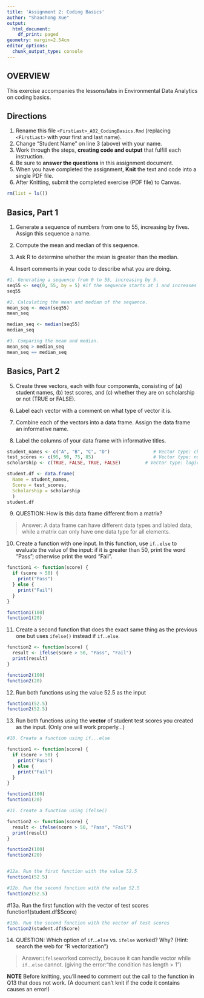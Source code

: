 ```yaml
---
title: 'Assignment 2: Coding Basics'
author: "Shaochong Xue"
output:
  html_document:
    df_print: paged
geometry: margin=2.54cm
editor_options:
  chunk_output_type: console
---
```


## OVERVIEW

This exercise accompanies the lessons/labs in Environmental Data Analytics on coding basics.

## Directions

1.  Rename this file `<FirstLast>_A02_CodingBasics.Rmd` (replacing `<FirstLast>` with your first and last name).
2.  Change "Student Name" on line 3 (above) with your name.
3.  Work through the steps, **creating code and output** that fulfill each instruction.
4.  Be sure to **answer the questions** in this assignment document.
5.  When you have completed the assignment, **Knit** the text and code into a single PDF file.
6.  After Knitting, submit the completed exercise (PDF file) to Canvas.

```r
rm(list = ls())
```


## Basics, Part 1

1.  Generate a sequence of numbers from one to 55, increasing by fives. Assign this sequence a name.

2.  Compute the mean and median of this sequence.

3.  Ask R to determine whether the mean is greater than the median.

4.  Insert comments in your code to describe what you are doing.

```r
#1. Generating a sequence from 0 to 55, increasing by 5.
seq55 <- seq(0, 55, by = 5) #if the sequence starts at 1 and increases by 5 , it won't reach 55
seq55

#2. Calculating the mean and median of the sequence.
mean_seq <- mean(seq55)
mean_seq

median_seq <- median(seq55)
median_seq

#3. Comparing the mean and median.
mean_seq > median_seq
mean_seq == median_seq

```

## Basics, Part 2

5.  Create three vectors, each with four components, consisting of (a) student names, (b) test scores, and (c) whether they are on scholarship or not (TRUE or FALSE).

6.  Label each vector with a comment on what type of vector it is.

7.  Combine each of the vectors into a data frame. Assign the data frame an informative name.

8.  Label the columns of your data frame with informative titles.

```r
student_names <- c("A", "B", "C", "D")                # Vector type: character
test_scores <- c(95, 90, 75, 85)                      # Vector type: numeric
scholarship <- c(TRUE, FALSE, TRUE, FALSE)         # Vector type: logical

student.df <- data.frame(
  Name = student_names, 
  Score = test_scores, 
  Scholarship = scholarship
  )
student.df
```

9.  QUESTION: How is this data frame different from a matrix?

> Answer:  A data frame can have different data types and labled data, while a matrix can only have one data type for all elements. 

10. Create a function with one input. In this function, use `if`...`else` to evaluate the value of the input: if it is greater than 50, print the word "Pass"; otherwise print the word "Fail". 

```r

function1 <- function(score) {
  if (score > 50) {
    print("Pass")
  } else {
    print("Fail") 
  }
}

function1(100)  
function1(20)   

```


11. Create a second function that does the exact same thing as the previous one but uses `ifelse()` instead if `if`...`else `. 

```r

function2 <- function(score) {
  result <- ifelse(score > 50, "Pass", "Fail") 
  print(result) 
}

function2(100)  
function2(20)  

```


12. Run both functions using the value 52.5 as the input
```r
function1(52.5)
function2(52.5)
```


13. Run both functions using the **vector** of student test scores you created as the input. (Only one will work properly...)

```r
#10. Create a function using if...else

function1 <- function(score) {
  if (score > 50) {
    print("Pass")
  } else {
    print("Fail") 
  }
}

function1(100)  
function1(20)   

#11. Create a function using ifelse()

function2 <- function(score) {
  result <- ifelse(score > 50, "Pass", "Fail") 
  print(result) 
}

function2(100)  
function2(20)  


#12a. Run the first function with the value 52.5
function1(52.5)

#12b. Run the second function with the value 52.5
function2(52.5)
```

#13a. Run the first function with the vector of test scores
function1(student.df$Score)

```r
#13b. Run the second function with the vector of test scores
function2(student.df$Score)
```


14. QUESTION: Which option of `if`...`else` vs. `ifelse` worked? Why? (Hint: search the web for "R vectorization")

> Answer:`ifelse`worked correctly, because it can handle vector while `if`...`else` cannot. (giving the error:"the condition has length > 1") 


**NOTE** Before knitting, you'll need to comment out the call to the function in Q13 that does not work. (A document can't knit if the code it contains causes an error!)